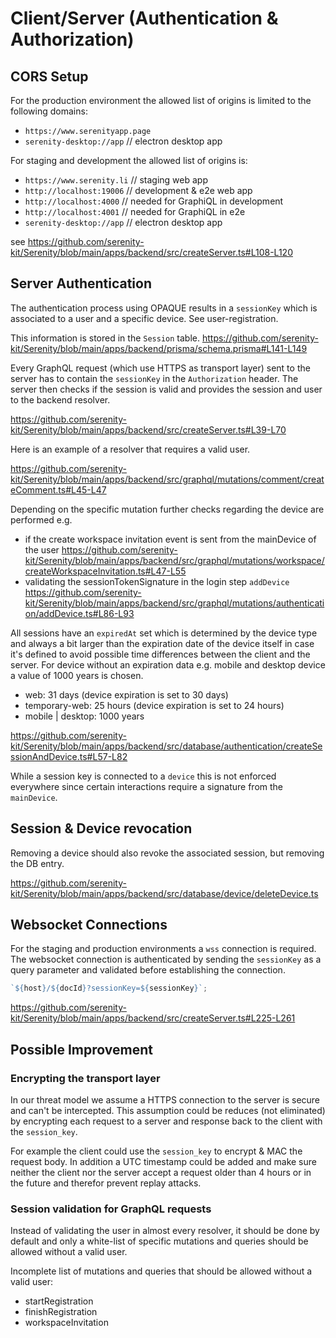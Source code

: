 # Client/Server (Authentication & Authorization)

## CORS Setup

For the production environment the allowed list of origins is limited to the following domains:

- `https://www.serenityapp.page`
- `serenity-desktop://app` // electron desktop app

For staging and development the allowed list of origins is:

- `https://www.serenity.li` // staging web app
- `http://localhost:19006` // development & e2e web app
- `http://localhost:4000` // needed for GraphiQL in development
- `http://localhost:4001` // needed for GraphiQL in e2e
- `serenity-desktop://app` // electron desktop app

see https://github.com/serenity-kit/Serenity/blob/main/apps/backend/src/createServer.ts#L108-L120

## Server Authentication

The authentication process using OPAQUE results in a `sessionKey` which is associated to a user and a specific device. See user-registration.

This information is stored in the `Session` table. https://github.com/serenity-kit/Serenity/blob/main/apps/backend/prisma/schema.prisma#L141-L149

Every GraphQL request (which use HTTPS as transport layer) sent to the server has to contain the `sessionKey` in the `Authorization` header. The server then checks if the session is valid and provides the session and user to the backend resolver.

https://github.com/serenity-kit/Serenity/blob/main/apps/backend/src/createServer.ts#L39-L70

Here is an example of a resolver that requires a valid user.

https://github.com/serenity-kit/Serenity/blob/main/apps/backend/src/graphql/mutations/comment/createComment.ts#L45-L47

Depending on the specific mutation further checks regarding the device are performed e.g.

- if the create workspace invitation event is sent from the mainDevice of the user https://github.com/serenity-kit/Serenity/blob/main/apps/backend/src/graphql/mutations/workspace/createWorkspaceInvitation.ts#L47-L55
- validating the sessionTokenSignature in the login step `addDevice` https://github.com/serenity-kit/Serenity/blob/main/apps/backend/src/graphql/mutations/authentication/addDevice.ts#L86-L93

All sessions have an `expiredAt` set which is determined by the device type and always a bit larger than the expiration date of the device itself in case it's defined to avoid possible time differences between the client and the server. For device without an expiration data e.g. mobile and desktop device a value of 1000 years is chosen.

- web: 31 days (device expiration is set to 30 days)
- temporary-web: 25 hours (device expiration is set to 24 hours)
- mobile | desktop: 1000 years

https://github.com/serenity-kit/Serenity/blob/main/apps/backend/src/database/authentication/createSessionAndDevice.ts#L57-L82

While a session key is connected to a `device` this is not enforced everywhere since certain interactions require a signature from the `mainDevice`.

## Session & Device revocation

Removing a device should also revoke the associated session, but removing the DB entry.

https://github.com/serenity-kit/Serenity/blob/main/apps/backend/src/database/device/deleteDevice.ts

## Websocket Connections

For the staging and production environments a `wss` connection is required. The websocket connection is authenticated by sending the `sessionKey` as a query parameter and validated before establishing the connection.

```js
`${host}/${docId}?sessionKey=${sessionKey}`;
```

https://github.com/serenity-kit/Serenity/blob/main/apps/backend/src/createServer.ts#L225-L261

## Possible Improvement

### Encrypting the transport layer

In our threat model we assume a HTTPS connection to the server is secure and can't be intercepted. This assumption could be reduces (not eliminated) by encrypting each request to a server and response back to the client with the `session_key`.

For example the client could use the `session_key` to encrypt & MAC the request body. In addition a UTC timestamp could be added and make sure neither the client nor the server accept a request older than 4 hours or in the future and therefor prevent replay attacks.

### Session validation for GraphQL requests

Instead of validating the user in almost every resolver, it should be done by default and only a white-list of specific mutations and queries should be allowed without a valid user.

Incomplete list of mutations and queries that should be allowed without a valid user:

- startRegistration
- finishRegistration
- workspaceInvitation
